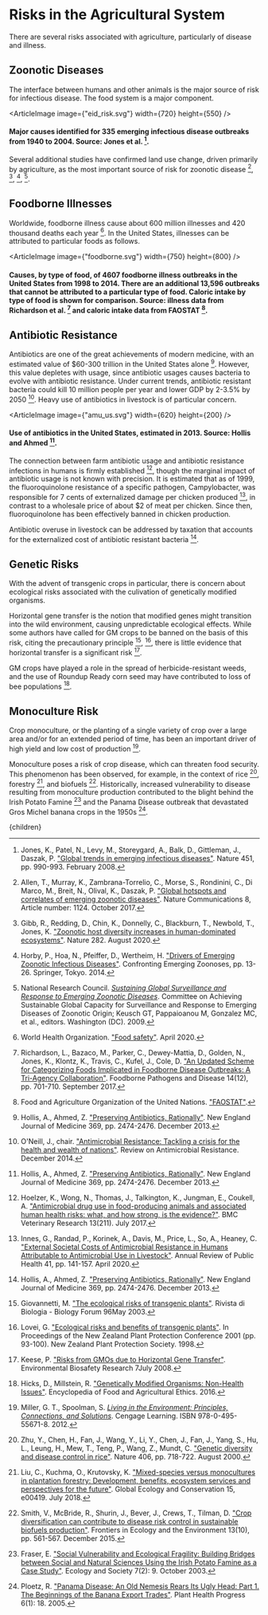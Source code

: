 


# Risks in the Agricultural System

There are several risks associated with agriculture, particularly of disease and illness.

## Zoonotic Diseases
The interface between humans and other animals is the major source of risk for infectious disease. The food system is a major component.

<ArticleImage image={"eid_risk.svg"} width={720} height={550} />
#### Major causes identified for 335 emerging infectious disease outbreaks from 1940 to 2004. Source: Jones et al. [^11].

Several additional studies have confirmed land use change, driven primarily by agriculture, as the most important source of risk for zoonotic disease [^1], [^4], [^9], [^16].

## Foodborne Illnesses
Worldwide, foodborne illness cause about 600 million illnesses and 420 thousand deaths each year [^21]. In the United States, illnesses can be attributed to particular foods as follows.

<ArticleImage image={"foodborne.svg"} width={750} height={800} />
#### Causes, by type of food, of 4607 foodborne illness outbreaks in the United States from 1998 to 2014. There are an additional 13,596 outbreaks that cannot be attributed to a particular type of food. Caloric intake by type of food is shown for comparison. Source: illness data from Richardson et al. [^19] and caloric intake data from FAOSTAT [^2].

## Antibiotic Resistance
Antibiotics are one of the great achievements of modern medicine, with an estimated value of $60-300 trillion in the United States alone [^8]. However, this value depletes with usage, since antibiotic usages causes bacteria to evolve with antibiotic resistance. Under current trends, antibiotic resistant bacteria could kill 10 million people per year and lower GDP by 2-3.5% by 2050 [^17]. Heavy use of antibiotics in livestock is of particular concern.

<ArticleImage image={"amu_us.svg"} width={620} height={200} />
#### Use of antibiotics in the United States, estimated in 2013. Source: Hollis and Ahmed [^8].

The connection between farm antibiotic usage and antibiotic resistance infections in humans is firmly established [^7], though the marginal impact of antibiotic usage is not known with precision. It is estimated that as of 1999, the fluoroquinolone resistance of a specific pathogen, Campylobacter, was responsible for 7 cents of externalized damage per chicken produced [^10], in contrast to a wholesale price of about $2 of meat per chicken. Since then, fluoroquinolone has been effectively banned in chicken production.

Antibiotic overuse in livestock can be addressed by taxation that accounts for the externalized cost of antibiotic resistant bacteria [^8].

<TaxOnAntibioticsSolution />

## Genetic Risks
With the advent of transgenic crops in particular, there is concern about ecological risks associated with the culivation of genetically modified organisms.

Horizontal gene transfer is the notion that modified genes might transition into the wild environment, causing unpredictable ecological effects. While some authors have called for GM crops to be banned on the basis of this risk, citing the precautionary principle [^5], [^14], there is little evidence that horizontal transfer is a significant risk [^12].

GM crops have played a role in the spread of herbicide-resistant weeds, and the use of Roundup Ready corn seed may have contributed to loss of bee populations [^6].

## Monoculture Risk
Crop monoculture, or the planting of a single variety of crop over a large area and/or for an extended period of time, has been an important driver of high yield and low cost of production [^15].

Monoculture poses a risk of crop disease, which can threaten food security. This phenomenon has been observed, for example, in the context of rice [^22], forestry [^13], and biofuels [^20]. Historically, increased vulnerability to disease resulting from monoculture production contributed to the blight behind the Irish Potato Famine [^3] and the Panama Disease outbreak that devastated Gros Michel banana crops in the 1950s [^18].

<GreaterVarietyInPlantingSolution />

[^1]: Allen, T., Murray, K., Zambrana-Torrelio, C., Morse, S., Rondinini, C., Di Marco, M., Breit, N., Olival, K., Daszak, P. ["Global hotspots and correlates of emerging zoonotic diseases"](https://www.nature.com/articles/s41467-017-00923-8). Nature Communications 8, Article number: 1124. October 2017.

[^2]: Food and Agriculture Organization of the United Nations. ["FAOSTAT"](http://www.fao.org/faostat/en/#data).

[^3]: Fraser, E. ["Social Vulnerability and Ecological Fragility: Building Bridges between Social and Natural Sciences Using the Irish Potato Famine as a Case Study"](https://www.ecologyandsociety.org/vol7/iss2/art9/). Ecology and Society 7(2): 9. October 2003.

[^4]: Gibb, R., Redding, D., Chin, K., Donnelly, C., Blackburn, T., Newbold, T., Jones, K. ["Zoonotic host diversity increases in human-dominated ecosystems"](https://www.nature.com/articles/s41586-020-2562-8). Nature 282. August 2020.

[^5]: Giovannetti, M. ["The ecological risks of transgenic plants"](http://www.ask-force.org/web/Environment/Giovanetti-Ecological-Impact-2003.pdf). Rivista di Biologia - Biology Forum 96May 2003.

[^6]: Hicks, D., Millstein, R. ["Genetically Modified Organisms: Non-Health Issues"](http://philsci-archive.pitt.edu/12486/). Encyclopedia of Food and Agricultural Ethics. 2016.

[^7]: Hoelzer, K., Wong, N., Thomas, J., Talkington, K., Jungman, E., Coukell, A. ["Antimicrobial drug use in food-producing animals and associated human health risks: what, and how strong, is the evidence?"](https://www.ncbi.nlm.nih.gov/pmc/articles/PMC5496648/). BMC Veterinary Research 13(211). July 2017.

[^8]: Hollis, A., Ahmed, Z. ["Preserving Antibiotics, Rationally"](https://www.nejm.org/doi/full/10.1056/NEJMp1311479). New England Journal of Medicine 369, pp. 2474-2476. December 2013.

[^9]: Horby, P., Hoa, N., Pfeiffer, D., Wertheim, H. ["Drivers of Emerging Zoonotic Infectious Diseases"](https://www.ncbi.nlm.nih.gov/pmc/articles/PMC7120534/). Confronting Emerging Zoonoses, pp. 13-26. Springer, Tokyo. 2014.

[^10]: Innes, G., Randad, P., Korinek, A., Davis, M., Price, L., So, A., Heaney, C. ["External Societal Costs of Antimicrobial Resistance in Humans Attributable to Antimicrobial Use in Livestock"](https://www.annualreviews.org/doi/abs/10.1146/annurev-publhealth-040218-043954). Annual Review of Public Health 41, pp. 141-157. April 2020.

[^11]: Jones, K., Patel, N., Levy, M., Storeygard, A., Balk, D., Gittleman, J., Daszak, P. ["Global trends in emerging infectious diseases"](https://www.nature.com/articles/nature06536). Nature 451, pp. 990-993. February 2008.

[^12]: Keese, P. ["Risks from GMOs due to Horizontal Gene Transfer"](https://www.cambridge.org/core/journals/environmental-biosafety-research/article/risks-from-gmos-due-to-horizontal-gene-transfer/E1D9E1D6C1F8B7D2F052D9C01C359B64). Environmental Biosafety Research 7July 2008.

[^13]: Liu, C., Kuchma, O., Krutovsky, K. ["Mixed-species versus monocultures in plantation forestry: Development, benefits, ecosystem services and perspectives for the future"](https://www.sciencedirect.com/science/article/pii/S235198941830088X). Global Ecology and Conservation 15, e00419. July 2018.

[^14]: Lovei, G. ["Ecological risks and benefits of transgenic plants"](https://journal.nzpps.org/index.php/nzpp/article/download/3723/3551). In Proceedings of the New Zealand Plant Protection Conference 2001 (pp. 93-100). New Zealand Plant Protection Society. 1998.

[^15]: Miller, G. T., Spoolman, S. [*Living in the Environment: Principles, Connections, and Solutions*](https://www.cengage.com/c/living-in-the-environment-principles-connections-and-solutions-17e-miller/9780538735346PF/). Cengage Learning. ISBN 978-0-495-55671-8. 2012.

[^16]: National Research Council. [*Sustaining Global Surveillance and Response to Emerging Zoonotic Diseases*](https://www.ncbi.nlm.nih.gov/books/NBK215318/). Committee on Achieving Sustainable Global Capacity for Surveillance and Response to Emerging Diseases of Zoonotic Origin; Keusch GT, Pappaioanou M, Gonzalez MC, et al., editors. Washington (DC). 2009.

[^17]: O'Neill, J., chair. ["Antimicrobial Resistance: Tackling a crisis for the health and wealth of nations"](https://amr-review.org/sites/default/files/AMR%20Review%20Paper%20-%20Tackling%20a%20crisis%20for%20the%20health%20and%20wealth%20of%20nations_1.pdf). Review on Antimicrobial Resistance. December 2014.

[^18]: Ploetz, R. ["Panama Disease: An Old Nemesis Rears Its Ugly Head: Part 1. The Beginnings of the Banana Export Trades"](https://apsjournals.apsnet.org/doi/abs/10.1094/PHP-2005-1221-01-RV). Plant Health Progress 6(1): 18. 2005.

[^19]: Richardson, L., Bazaco, M., Parker, C., Dewey-Mattia, D., Golden, N., Jones, K., Klontz, K., Travis, C., Kufel, J., Cole, D. ["An Updated Scheme for Categorizing Foods Implicated in Foodborne Disease Outbreaks: A Tri-Agency Collaboration"](https://www.ncbi.nlm.nih.gov/pmc/articles/PMC6317073/). Foodborne Pathogens and Disease 14(12), pp. 701-710. September 2017.

[^20]: Smith, V., McBride, R., Shurin, J., Bever, J., Crews, T., Tilman, D. ["Crop diversification can contribute to disease risk control in sustainable biofuels production"](https://esajournals.onlinelibrary.wiley.com/doi/abs/10.1890/150094). Frontiers in Ecology and the Environment 13(10), pp. 561-567. December 2015.

[^21]: World Health Organization. ["Food safety"](https://www.who.int/news-room/fact-sheets/detail/food-safety). April 2020.

[^22]: Zhu, Y., Chen, H., Fan, J., Wang, Y., Li, Y., Chen, J., Fan, J., Yang, S., Hu, L., Leung, H., Mew, T., Teng, P., Wang, Z., Mundt, C. ["Genetic diversity and disease control in rice"](https://www.nature.com/articles/35021046). Nature 406, pp. 718-722. August 2000.

  <Article 
    focusAreaUrl={focusAreaUrl} 
    hierarchy={hierarchy} 
    site={site}
  >
    {children}
  </Article>